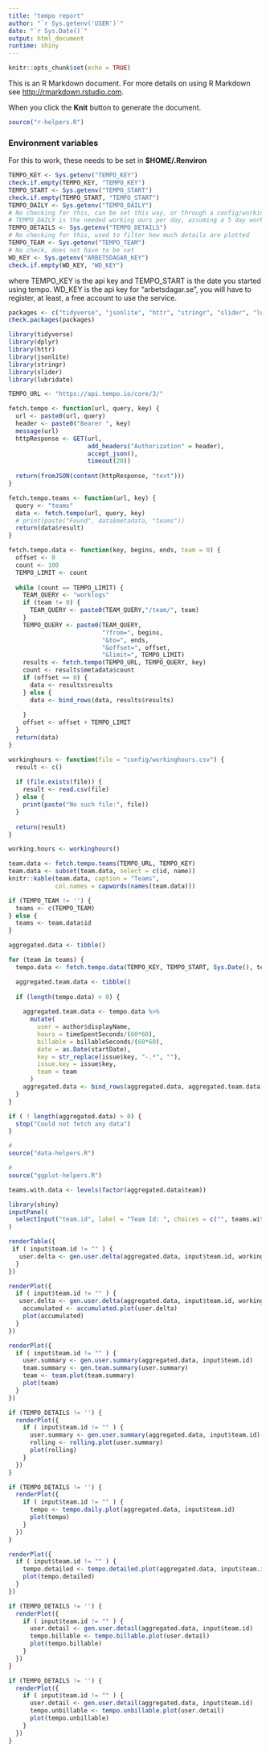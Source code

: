 ```yaml
---
title: "tempo report"
author: "`r Sys.getenv('USER')`"
date: "`r Sys.Date()`"
output: html_document
runtime: shiny
---
```


```r
knitr::opts_chunk$set(echo = TRUE)
```


This is an R Markdown document. For more details on using R Markdown see <http://rmarkdown.rstudio.com>.

When you click the **Knit** button to generate the document.

```r

source("r-helpers.R")

```

### Environment variables

For this to work, these needs to be set in **$HOME/.Renviron**

```r
TEMPO_KEY <- Sys.getenv("TEMPO_KEY")
check.if.empty(TEMPO_KEY, "TEMPO_KEY")
TEMPO_START <- Sys.getenv("TEMPO_START")
check.if.empty(TEMPO_START, "TEMPO_START")
TEMPO_DAILY <- Sys.getenv("TEMPO_DAILY")
# No checking for this, can be set this way, or through a config/workinghours.csv file
# TEMPO_DAILY is the needed working ours per day, assuming a 5 day work week
TEMPO_DETAILS <- Sys.getenv("TEMPO_DETAILS")
# No checking for this, used to filter how much details are plotted
TEMPO_TEAM <- Sys.getenv("TEMPO_TEAM")
# No check, does not have to be set
WD_KEY <- Sys.getenv("ARBETSDAGAR_KEY")
check.if.empty(WD_KEY, "WD_KEY")
```

where TEMPO_KEY is the api key and TEMPO_START is the date you started using tempo. WD_KEY is the api key for "arbetsdagar.se", you will have to register, at least, a free account to use the service.

```r

packages <- c("tidyverse", "jsonlite", "httr", "stringr", "slider", "lubridate")
check.packages(packages)

library(tidyverse)
library(dplyr)
library(httr)
library(jsonlite)
library(stringr)
library(slider)
library(lubridate)
```

```r
TEMPO_URL <- "https://api.tempo.io/core/3/"

fetch.tempo <- function(url, query, key) {
  url <- paste0(url, query)
  header <- paste0("Bearer ", key)
  message(url)
  httpResponse <- GET(url,
                      add_headers("Authorization" = header),
                      accept_json(),
                      timeout(20))
  
  return(fromJSON(content(httpResponse, "text")))
}

fetch.tempo.teams <- function(url, key) {
  query <- "teams"
  data <- fetch.tempo(url, query, key)
  # print(paste("Found", data$metadata, "teams"))
  return(data$result)
}

fetch.tempo.data <- function(key, begins, ends, team = 0) {
  offset <- 0
  count <- 100
  TEMPO_LIMIT <- count
  
  while (count == TEMPO_LIMIT) {
    TEAM_QUERY <- "worklogs"
    if (team != 0) {
      TEAM_QUERY <- paste0(TEAM_QUERY,"/team/", team)
    }
    TEMPO_QUERY <- paste0(TEAM_QUERY,
                          "?from=", begins,
                          "&to=", ends,
                          "&offset=", offset,
                          "&limit=", TEMPO_LIMIT)
    results <- fetch.tempo(TEMPO_URL, TEMPO_QUERY, key)
    count <- results$metadata$count
    if (offset == 0) {
      data <- results$results
    } else {
      data <- bind_rows(data, results$results)
      
    }
    offset <- offset + TEMPO_LIMIT
  }
  return(data)
}

```

```r
workinghours <- function(file = "config/workinghours.csv") {
  result <- c()
  
  if (file.exists(file)) {
    result <- read.csv(file)
  } else {
    print(paste("No such file:", file))
  }
  
  return(result)
}

```

```r

working.hours <- workinghours()

team.data <- fetch.tempo.teams(TEMPO_URL, TEMPO_KEY)
team.data <- subset(team.data, select = c(id, name))
knitr::kable(team.data, caption = "Teams",
             col.names = capwords(names(team.data)))

if (TEMPO_TEAM != '') {
  teams <- c(TEMPO_TEAM)
} else {
  teams <- team.data$id
}

aggregated.data <- tibble()

for (team in teams) {
  tempo.data <- fetch.tempo.data(TEMPO_KEY, TEMPO_START, Sys.Date(), team)

  aggregated.team.data <- tibble()
  
  if (length(tempo.data) > 0) {
    
    aggregated.team.data <- tempo.data %>%
      mutate(
        user = author$displayName,
        hours = timeSpentSeconds/(60*60),
        billable = billableSeconds/(60*60),
        date = as.Date(startDate),
        key = str_replace(issue$key, "-.*", ""),
        issue.key = issue$key,
        team = team
      )
    aggregated.data <- bind_rows(aggregated.data, aggregated.team.data)
  }
}

if ( ! length(aggregated.data) > 0) {
  stop("Could not fetch any data")
}

```

```r
# 
source("data-helpers.R")     
```

```r
# 
source("ggplot-helpers.R")     
```

```r

teams.with.data <- levels(factor(aggregated.data$team))
```

```r
library(shiny)
inputPanel(
  selectInput("team.id", label = "Team Id: ", choices = c("", teams.with.data), selected = NA)
)
```

```r

renderTable({
 if ( input$team.id != "" ) {
   user.delta <- gen.user.delta(aggregated.data, input$team.id, working.hours, WD_KEY, TEMPO_DAILY)
  } 
})

renderPlot({
  if ( input$team.id != "" ) {
   user.delta <- gen.user.delta(aggregated.data, input$team.id, working.hours, WD_KEY)
    accumulated <- accumulated.plot(user.delta)
    plot(accumulated)
  }
})

renderPlot({
  if ( input$team.id != "" ) {
    user.summary <- gen.user.summary(aggregated.data, input$team.id)
    team.summary <- gen.team.summary(user.summary)
    team <- team.plot(team.summary)
    plot(team)
  }
})

if (TEMPO_DETAILS != '') {
  renderPlot({
    if ( input$team.id != "" ) {
      user.summary <- gen.user.summary(aggregated.data, input$team.id)
      rolling <- rolling.plot(user.summary)    
      plot(rolling)
    }
  })
}

if (TEMPO_DETAILS != '') {
  renderPlot({
    if ( input$team.id != "" ) {
      tempo <- tempo.daily.plot(aggregated.data, input$team.id)
      plot(tempo)
    }
  })
}

renderPlot({
  if ( input$team.id != "" ) {
    tempo.detailed <- tempo.detailed.plot(aggregated.data, input$team.id)
    plot(tempo.detailed)
  }
})

if (TEMPO_DETAILS != '') {
  renderPlot({
    if ( input$team.id != "" ) {
      user.detail <- gen.user.detail(aggregated.data, input$team.id)
      tempo.billable <- tempo.billable.plot(user.detail)
      plot(tempo.billable)
    }
  })
}

if (TEMPO_DETAILS != '') {
  renderPlot({
    if ( input$team.id != "" ) {
      user.detail <- gen.user.detail(aggregated.data, input$team.id)
      tempo.unbillable <- tempo.unbillable.plot(user.detail)
      plot(tempo.unbillable)
    }
  })
}
```
